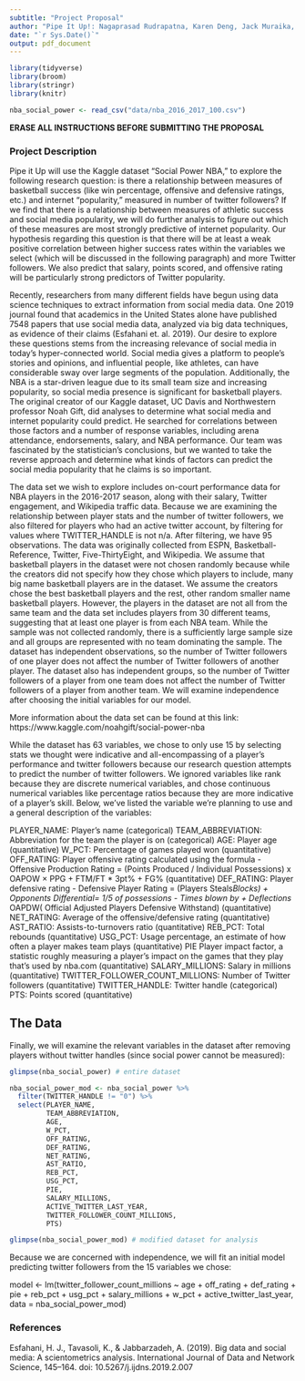 ```yaml
---
subtitle: "Project Proposal"
author: "Pipe It Up!: Nagaprasad Rudrapatna, Karen Deng, Jack Muraika, Anna Zolotor"
date: "`r Sys.Date()`"
output: pdf_document
---
```


```r
library(tidyverse)
library(broom)
library(stringr)
library(knitr)
```

```r
nba_social_power <- read_csv("data/nba_2016_2017_100.csv")
```

**ERASE ALL INSTRUCTIONS BEFORE SUBMITTING THE PROPOSAL**

### Project Description

Pipe it Up will use the Kaggle dataset “Social Power NBA,” to explore the following research question: is there a relationship between measures of basketball success (like win percentage, offensive and defensive ratings, etc.) and internet “popularity,” measured in number of twitter followers? If we find that there is a relationship between measures of athletic success and social media popularity, we will do further analysis to figure out which of these measures are most strongly predictive of internet popularity.  Our hypothesis regarding this question is that there will be at least a weak positive correlation between higher success rates within the variables we select (which will be discussed in the following paragraph) and more Twitter followers. We also predict that salary, points scored, and offensive rating will be particularly strong predictors of Twitter popularity. 

Recently, researchers from many different fields have begun using data science techniques to extract information from social media data. One 2019 journal found that academics in the United States alone have published 7548 papers that use social media data, analyzed via big data techniques, as evidence of their claims (Esfahani et. al. 2019). Our desire to explore these questions stems from the increasing relevance of social media in today’s hyper-connected world. Social media gives a platform to people’s stories and opinions, and influential people, like athletes, can have considerable sway over large segments of the population. Additionally, the NBA is a star-driven league due to its small team size and increasing popularity, so social media presence is significant for basketball players. The original creator of our Kaggle dataset, UC Davis and Northwestern professor Noah Gift, did analyses to determine what social media and internet popularity could predict. He searched for correlations between those factors and a number of response variables, including arena attendance, endorsements, salary, and NBA performance. Our team was fascinated by the statistician’s conclusions, but we wanted to take the reverse approach and determine what kinds of factors can predict the social media popularity that he claims is so important. 

The data set we wish to explore includes on-court performance data for NBA players in the 2016-2017 season, along with their salary, Twitter engagement, and Wikipedia traffic data. Because we are examining the relationship between player stats and the number of twitter followers, we also filtered for players who had an active twitter account, by filtering for values where TWITTER_HANDLE is not n/a. After filtering, we have 95 observations. The data was originally collected from ESPN, Basketball-Reference, Twitter, Five-ThirtyEight, and Wikipedia. We assume that basketball players in the dataset were not chosen randomly because while the creators did not specify how they chose which players to include, many big name basketball players are in the dataset. We assume the creators chose the best basketball players and the rest, other random smaller name basketball players. However, the players in the dataset are not all from the same team and the data set includes players from 30 different teams, suggesting that at least one player is from each NBA team. While the sample was not collected randomly, there is a sufficiently large sample size and all groups are represented with no team dominating the sample. The dataset has independent observations, so the number of Twitter followers of one player does not affect the number of Twitter followers of another player. The dataset also has independent groups, so the number of Twitter followers of a player from one team does not affect the number of Twitter followers of a player from another team. We will examine independence after choosing the initial variables for our model.

More information about the data set can be found at this link: https://www.kaggle.com/noahgift/social-power-nba

While the dataset has 63 variables, we chose to only use 15 by selecting stats we thought were indicative and all-encompassing of a player’s performance and twitter followers because our research question attempts to predict the number of twitter followers. We ignored variables like rank because they are discrete numerical variables, and chose continuous numerical variables like percentage ratios because they are more indicative of a player's skill. Below, we’ve listed the variable we’re planning to use and a general description of the variables: 

PLAYER_NAME: Player's name (categorical)
TEAM_ABBREVIATION: Abbreviation for the team the player is on (categorical)
AGE: Player age (quantitative)
W_PCT: Percentage of games played won  (quantitative)
OFF_RATING: Player offensive rating calculated using the formula - Offensive Production Rating = (Points Produced / Individual Possessions) x OAPOW × PPG + FTM/FT * 3pt% + FG%  (quantitative)
DEF_RATING: Player defensive rating -  Defensive Player Rating = (Players Steals*Blocks) + Opponents Differential= 1/5 of possessions - Times blown by + Deflections * OAPDW( Official Adjusted Players Defensive Withstand)  (quantitative)
NET_RATING: Average of the offensive/defensive rating  (quantitative)
AST_RATIO: Assists-to-turnovers ratio  (quantitative)
REB_PCT: Total rebounds  (quantitative)
USG_PCT: Usage percentage, an estimate of how often a player makes team plays  (quantitative)
PIE Player impact factor, a statistic roughly measuring a player's impact on the games that they play that's used by nba.com  (quantitative)
SALARY_MILLIONS: Salary in millions  (quantitative)
TWITTER_FOLLOWER_COUNT_MILLIONS: Number of Twitter followers (quantitative)
TWITTER_HANDLE: Twitter handle (categorical)
PTS: Points scored (quantitative)

## The Data

Finally, we will examine the relevant variables in the dataset after removing players without twitter handles (since social power cannot be measured):

```r
glimpse(nba_social_power) # entire dataset

nba_social_power_mod <- nba_social_power %>%
  filter(TWITTER_HANDLE != "0") %>%
  select(PLAYER_NAME, 
         TEAM_ABBREVIATION,
         AGE,
         W_PCT,
         OFF_RATING,
         DEF_RATING,
         NET_RATING,
         AST_RATIO,
         REB_PCT,
         USG_PCT,
         PIE,
         SALARY_MILLIONS,
         ACTIVE_TWITTER_LAST_YEAR,
         TWITTER_FOLLOWER_COUNT_MILLIONS,
         PTS) 

glimpse(nba_social_power_mod) # modified dataset for analysis
```

Because we are concerned with independence, we will fit an initial model predicting twitter followers from the 15 variables we chose:



model <- lm(twitter_follower_count_millions ~ age + off_rating + def_rating + pie + reb_pct + usg_pct + salary_millions + w_pct + active_twitter_last_year,
                 data = nba_social_power_mod)


### References

Esfahani, H. J., Tavasoli, K., & Jabbarzadeh, A. (2019). Big data and social media: A scientometrics analysis. International Journal of Data and Network Science, 145–164. doi: 10.5267/j.ijdns.2019.2.007


